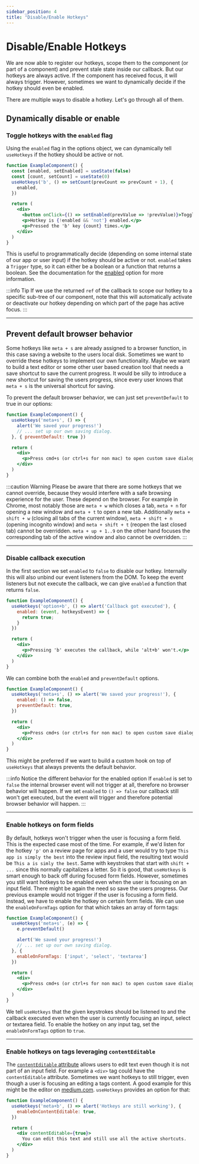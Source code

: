 ```yaml
---
sidebar_position: 4
title: "Disable/Enable Hotkeys"
---
```


# Disable/Enable Hotkeys

We are now able to register our hotkeys, scope them to the component (or part of a component) and prevent stale state
inside our callback. But our hotkeys are always active. If the component has received focus, it will always trigger. However,
sometimes we want to dynamically decide if the hotkey should even be enabled.

There are multiple ways to disable a hotkey. Let's go through all of them.

## Dynamically disable or enable

### Toggle hotkeys with the `enabled` flag

Using the `enabled` flag in the options object, we can dynamically tell `useHotkeys` if the hotkey should be active or not.

```jsx live
function ExampleComponent() {
  const [enabled, setEnabled] = useState(false)
  const [count, setCount] = useState(0)
  useHotkeys('b', () => setCount(prevCount => prevCount + 1), {
    enabled,
  })

  return (
    <div>
      <button onClick={() => setEnabled(prevValue => !prevValue)}>Toggle Hotkey</button>
      <p>Hotkey is {!enabled && 'not'} enabled.</p>
      <p>Pressed the 'b' key {count} times.</p>
    </div>
  )
}
```

This is useful to programmatically decide (depending on some internal state of our app or user input) if the hotkey
should be active or not. `enabled` takes a `Trigger` type, so it can either be a boolean or a function that returns a boolean.
See the documentation for the [enabled](/docs/api/use-hotkeys#enabled) option for more information.

:::info Tip
If we use the returned `ref` of the callback to scope our hotkey to a specific sub-tree of our component, note that
this will automatically activate or deactivate our hotkey depending on which part of the page has active focus.
:::

***

## Prevent default browser behavior

Some hotkeys like `meta + s` are already assigned to a browser function, in this case saving a website to
the users local disk. Sometimes we want to override these hotkeys to implement our own functionality. Maybe we want to
build a text editor or some other user based creation tool that needs a save shortcut to save the current progress. It
would be silly to introduce a new shortcut for saving the users progress, since every user knows that `meta + s` is the
universal shortcut for saving.

To prevent the default browser behavior, we can just set `preventDefault` to true in our options:

```jsx live
function ExampleComponent() {
  useHotkeys('meta+s', () => {
    alert('We saved your progress!')
    // ... set up our own saving dialog.
  }, { preventDefault: true })

  return (
    <div>
      <p>Press cmd+s (or ctrl+s for non mac) to open custom save dialog.</p>
    </div>
  )
}
```

:::caution Warning
Please be aware that there are some hotkeys that we cannot override, because they would interfere with a safe browsing
experience for the user. These depend on the browser.
For example in Chrome, most notably those are `meta + w` which closes a tab, `meta + n` for opening a new window and `meta + t` to open a new tab.
Additionally `meta + shift + w` (closing all tabs of the current window), `meta + shift + n` (opening incognito window) and
`meta + shift + t` (reopen the last closed tab) cannot be overridden.
`meta + up + 1..9` on the other hand focuses the corresponding tab of the active window and also cannot be overridden.
:::

***

### Disable callback execution

In the first section we set `enabled` to `false` to disable our hotkey. Internally this will also unbind our event listeners
from the DOM. To keep the event listeners but not execute the callback, we can give `enabled` a function that returns `false`.

```jsx live
function ExampleComponent() {
  useHotkeys('option+b', () => alert('Callback got executed'), {
    enabled: (event, hotkeysEvent) => {
      return true;
    }
  })

  return (
    <div>
      <p>Pressing 'b' executes the callback, while 'alt+b' won't.</p>
    </div>
  )
}
```

We can combine both the `enabled` and `preventDefault` options.

```jsx
function ExampleComponent() {
  useHotkeys('meta+s', () => alert('We saved your progress!'), {
    enabled: () => false,
    preventDefault: true,
  })

  return (
    <div>
      <p>Press cmd+s (or ctrl+s for non mac) to open custom save dialog.</p>
    </div>
  )
}
```

This might be preferred if we want to build a custom hook on top of `useHotkeys` that always prevents the default behavior.

:::info Notice the different behavior for the enabled option
If `enabled` is set to `false` the internal browser event will not trigger at all, therefore no browser behavior will happen.
If we set `enabled` to `() => false` our callback still won't get executed, but the event will trigger and therefore potential
browser behavior will happen.
:::

***

### Enable hotkeys on form fields

By default, hotkeys won't trigger when the user is focusing a form field. This is the expected case most of the time.
For example, if we'd listen for the hotkey `'p'` on a review page for apps and a user would try to type `This app is simply
the best` into the review input field, the resulting text would be `This a is simly
the best`. Same with keystrokes that start with `shift + ...` since this normally capitalizes a letter.
So it is good, that `useHotkeys` is smart enough to back off during focused form fields. However, sometimes you still
want hotkeys to be enabled even when the user is focusing on an input field. There might be again the need so save
the users progress. Our previous example would not trigger if the user is focusing a form field. Instead, we have to
enable the hotkey on certain form fields. We can use the `enableOnFormTags` option for that which takes an array of form tags:

```jsx
function ExampleComponent() {
  useHotkeys('meta+s', (e) => {
    e.preventDefault()

    alert('We saved your progress!')
    // ... set up our own saving dialog.
  }, {
    enableOnFormTags: ['input', 'select', 'textarea']
  })

  return (
    <div>
      <p>Press cmd+s (or ctrl+s for non mac) to open custom save dialog.</p>
    </div>
  )
}
```

We tell `useHotkeys` that the given keystrokes should be listened to and the callback executed even when the user is currently
focusing an input, select or textarea field. To enable the hotkey on any input tag, set the `enableOnFormTags`
option to `true`.

***

### Enable hotkeys on tags leveraging `contentEditable`

The [`contentEditable` attribute](https://developer.mozilla.org/en-US/docs/Web/HTML/Global_attributes/contenteditable)
allows users to edit text even though it is not part of an input field. For example a `<div>` tag could have the
`contentEditable` attribute. Sometimes we want hotkeys to still trigger, even though a user is focusing an editing a
tags content. A good example for this might be the editor on [medium.com](https://medium.com). `useHotkeys` provides
an option for that:

```jsx live
function ExampleComponent() {
  useHotkeys('meta+b', () => alert('Hotkeys are still working'), {
    enableOnContentEditable: true,
  })

  return (
    <div contentEditable={true}>
      You can edit this text and still use all the active shortcuts.
    </div>
  )
}
```
